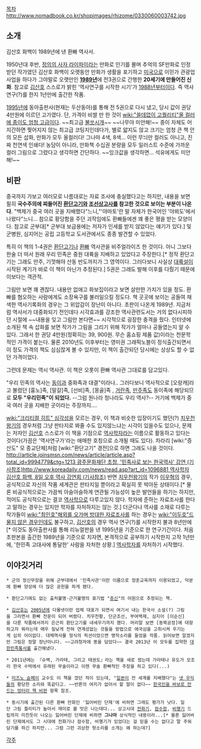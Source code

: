 [[목차]]
http://www.nomadbook.co.kr/shopimages/rhizome/0330060003742.jpg
== 소개 ==
김산호 화백이 1989년에 낸 환빠 역사서.

1950년대 후반, [[정의의 사자 라이파이]]라는 만화로  인기를 몰며 추억의 SF만화로 인정받던 작가였던 김산호 화백이 오랫동안 만화가 생활을 포기하고 [[미국]]으로 이민가 관광업 사업을 하다가 그야말로 오랫만인 '''[[1989년]]'''에 전3권으로 간행한 '''20세기에 만들어진 신화'''. 참고로 [[김산호]] 스스로가 밝힌 '역사연구를 시작한 시기'가 [[1988년]]부터이다. 즉 역사연구(?)를 한지 1년만에 출간한 작품.

[[1995년]]에 동아출판사(현재는 두산동아)를 통해 전 5권으로 다시 냈고, 당시 값이 권당 4만원에 이르던 고가였다. 단, 가격이 비쌀 만 한 것이 [[wiki:"쓸데없이 고퀄리티"올 컬러에 종이도 엄청 고급이다]]. ~~최고급 [[불쏘시개]]~~ ~~나무야 미안해!~~ 종이 자체도 어지간하면 찢어지지 않는 최고급 코팅지인데다가, 별로 얇지도 않고 크기는 엄청 큰 책 안의 모든 삽화, 만화가 모두 올컬러다! 그나마 4색, 8색... 이런 무늬만 컬러도 아니고, 진짜 천연색 인쇄다! 농담이 아니라, 만화책 수십권 분량을 모두 일러스트 수준에 가까운 컬러 그림으로 그렸다고 생각하면 간단하다. ~~잉크값을 생각하면... 석유에게도 미안해!~~
== 비판 ==
중국까지 가보고 여러모로 나름대로는 자료 조사에 충실했다고는 하지만, 내용을 보면 필히 '''국수주의에 찌들어진 [[환단고기]]와 [[조선상고사]]를 참고한 것으로 보이는 부분이 나온다'''. "백제가 중국 여러 곳을 지배했다"느니,"'야마토'란 말 자체가 한국어인 '야뫼도'에서 나왔다"느니... 참으로 황당함을 주던 괴작임에도 환빠들에겐 꽤 좋은 평을 받는 모양이다. 참고로 군부대[* 군부대 보급용에는 저자가 인세를 받지 않았다는 얘기가 있다.] 및 군병원, 심지어는 공립 고등학교 도서관에서도 종종 발견할 수 있었다.

특히 이 책의 1-4권은 [[환단고기]]나 [[환빠]] 역사관을 비주얼라이즈 한 것이다. 아니 그보다 한술 더 떠서 원래 우리 민족은 중원 대륙을 지배하고 있었다고 주장한다.[* 정작 환단고기는 그래도 만주, 기껏해야 산동 반도까지가 그 영역이다. 그러다보니 사실상 [[대륙설]]이 시작된 계기가 바로 이 책이 아닌가 추정된다.] 5권은 그래도 발해 이후를 다뤘기 때문에 이보다는 객관적. 

그림만 보면 꽤 괜찮다. 내용만 없애고 화보집이라고 보면 살만한 가치가 있을 정도. 환빠를 혐오하는 사람에게도 소장욕구를 불러일으킬 정도다. 책 곳곳에 보이는 공들여 채색한 역사기록화의 경우는 그 위압감이 장난이 아니다. 초판이 나온게 1989년. 지금처럼 역사서가 대중화되기 전인데다 시각효과를 강조한 역사관련도서는 거의 없다시피하던 시절에 ~~내용을 잊고 그림만 본다면~~ 시각적으로 굉장한 충격을 줬다. 인터넷에 소개된 책 속 삽화를 보면 작가가 그림을 그리기 위해 작가가 얼마나 공들였는지 알 수 있다. 그래서 한 권당 4만원(정확히는 39, 900원. 무슨 홈쇼핑 제품 값)이라는 천문학적인 가격이 붙는다. 물론 2010년도 이후부터는 영미권 그래픽노블이 정식출간되면서 이 정도 가격의 책도 심심찮게 볼 수 있지만, 이 책이 출간되던 당시에는 상상도 할 수 없던 가격이었다. 

그런데 문제는 역시 역사관. 이 책은 오롯이 환빠 역사관 그대로를 담고있다.

"우리 민족의 역사는 [[동이]]과 중화족과 대결"이라나.. 그러다보니 역사적으로 [오랑캐]라고 불렸던 [흉노]족, [말갈]족, [선비]족, [몽골]족 , [[거란족]], [[만주족]]도 동이족에 해당되므로 '''모두 "우리민족"이 되었다.''' --그럼 원나라 청나라도 우리 역사?-- 거기에 백제가 중국 여러 곳을 지배한 곳이라는 주장까지....

[[wiki:"크리티컬 히트" 심각성]]을 모르는 경우, 이 책과 비슷한 입장이기도 했던(?) [[치우천왕기]]의 경우처럼 그냥 판타지로 봐줄 수도 있지않느냐는 시각이 있을수도 있으나, 문제는 저자인 [[김산호]] 스스로가 이 책을 기점으로 [[역사학자]]라는 이름으로 활동하고 있다는 것이다(가끔은 '역사연구가'라는 애매한 호칭으로 소개될 때도 있다). 차라리 [wiki:"증산도" 모 종교단체]처럼 [wiki:"환단고기" 경전]으로 하면 그래도 나을 것이다. [[http://article.joinsmsn.com/news/article/article.asp?total_id=9994779&ctg=1213 광주문화재단 초청, '민족사로 보는 한국역사' 강연 (기사참조)]][[http://www.koreadaily.com/news/read.asp?art_id=1096881 역사학자 김산호 화백, 8일 오후 역사 강연회 (기사참조)]] 반면 [[치우천왕기]]의 작가 [[이우혁]]의 경우, 공식적으로 자신의 작품 세계관은 판타지일 뿐이라고 확실히 못 박아둔 상태이다.[* 물론 비공식적으로는 가끔씩 아슬아슬하게 연관될 가능성이 높은 발언들을 하기는 하지만, 적어도 공식적으로는 결코 [[역사학]]으로 다루고있지 않다. 학자에 준하는 자료조사를 한다고 말하는 경우는 있지만 학자를 자처하지는 않는 것.] 더군다나 역사를 소재로 다루는 작가들이 [[wiki:"최인호"해외를 오가며 방대한 자료조사]]를 하는 경우는 [[wiki:"이두호"드물지 않은 경우]]인데도 불구하고, [[김산호]]의 경우 역사 연구(?)를 시작한지 불과 8년만에[* 이것도 동아출판사를 통해 리뉴얼판을 낸 1995년을 기준으로 한 연구기간이다. 처음 초판본을 출간한 1989년을 기준으로 치자면, 본격적으로 공부하기 시작한지 고작 1년만에, '한민족 고대사에 통달한' 사람을 자처한 상황.] [[역사학자]]를 자처하기 시작했다.
== 이야깃거리 ==
 * 군의 정신무장을 위해 군부대에서 '민족사관'이란 이름으로 정훈교육까지 이용되었고, 덕분에 환빠 양성에 더 많은 공헌을 하게 됐다.

 * 환단고기에도 없는 출처불명·근거불명의 표기법 "[[쥬신]]"의 어원으로 추정되는 책.

 * [[김산호]]는 [[2005년]]에 다물넷이란 업체 대표가 되면서 여기서 내는 한국사 소설(?) 그림을 그리면서 환빠 전문이 되어 버렸다. 치우천황, 단군조선, 부여백제, 심지어 [이순신]을 다룬 작품에서까지 은근히 환단고기를 내세우기까지 했다. 머리말 보면 [동북공정]에 대항하고자 뭐라는데 매우 질낮게 전혀 연계성없는 것들을 방법으로 애국심을 고취시켜 우기는게 심히 어이없다. 대체역사물 형식의 픽션이었으면 명작소리를 들었을 작품. 읽어보면 알겠지만 그림은 정말 장난아니다. ~~고려청자에 똥을 담았다~~ 결국 2013년 이 모두를 집약한 [[대한민족통사]]를 출간해냈다.

 * 2011년에는 『슈벽, 가라테, 그리고 태권도』라는 책을 새로 썼는데 가라테나 유도가 모조리 한국 수박에서 유래된 무술이라고 이젠 무술 환빠적인 주장을 하고 있다(...)

 * [[미즈노 슌페이]] 교수도 이 책을 깠던 적이 있는데, "[[일본]]이 전 세계를 지배했다"는 [[넷 우익]]들의 황당한 소리와 똑같다고. ~~반론의 여지가 없어서 할 말이 없다~~ [[한국인을 바보로 만드는 엉터리 책 비판]] 항목 참조.

 * 동시기에 출간된 다른 환빠 만화인 '잃어버린 단제'에 비하면 그래도 평가가 낫다. 일단 그림 퀄리티가 높아서 재미로 볼 맛은 나는데다... 상고시대 [[전화기]], [[잠수함]], [[비행기]] 드립까지 미친듯이 나오는 잃어버린 단제에 비하면 '''그나마''' 상식적인 내용이라...[* 물론 잃어버린 단제에서도 그 시대에 전화기나 잠수함, 비행기가 있었다는 걸 믿을 수는 없다고 말 주워담기를 하긴 하지만... 그럼 그런 괴상한 헛소리를 소개는 왜 하는데?]

[[각주]]
